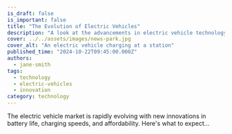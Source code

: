 ```yaml
---
is_draft: false
is_important: false
title: "The Evolution of Electric Vehicles"
description: "A look at the advancements in electric vehicle technology and what the future holds for this growing market."
cover: ../../assets/images/news-park.jpg
cover_alt: "An electric vehicle charging at a station"
published_time: "2024-10-22T09:45:00.000Z"
authors:
  - jane-smith
tags:
  - technology
  - electric-vehicles
  - innovation
category: technology
---
```

The electric vehicle market is rapidly evolving with new innovations in battery life, charging speeds, and affordability. Here's what to expect...

